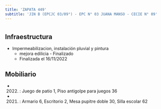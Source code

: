 ```yaml
---
title: 'ZAPATA 449'
subtitle: 'JIN B (EPCJC 03/09°) - EPC N° 03 JUANA MANSO - CECIE N° 09'
---
```


#
## Infraestructura

* Impermeabilizacion, instalación pluvial y pintura 
    + mejora edilicia - Finalizado 
    + Finalizada el 16/11/2022 






## Mobiliario

*  (2022) : Juego de patio 1, Piso antigolpe para juegos 36 

*  (2021) : Armario 6, Escritorio 2, Mesa pupitre doble 30, Silla escolar 62 



